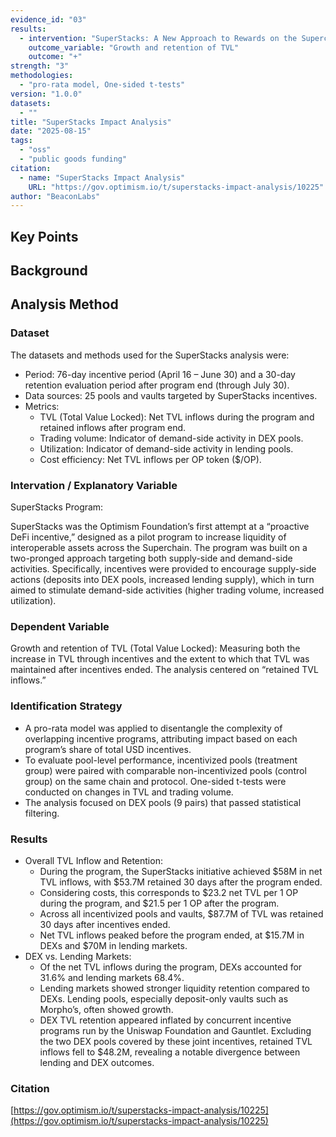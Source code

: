 ```yaml
---
evidence_id: "03"
results:
  - intervention: "SuperStacks: A New Approach to Rewards on the Superchain"
    outcome_variable: "Growth and retention of TVL"
    outcome: "+"
strength: "3"
methodologies:
  - "pro-rata model, One-sided t-tests"
version: "1.0.0"
datasets:
  - ""
title: "SuperStacks Impact Analysis"
date: "2025-08-15"
tags:
  - "oss"
  - "public goods funding"
citation:
  - name: "SuperStacks Impact Analysis"
    URL: "https://gov.optimism.io/t/superstacks-impact-analysis/10225"
author: "BeaconLabs"
---
```


## Key Points


## Background



## Analysis Method

### Dataset

The datasets and methods used for the SuperStacks analysis were:

- Period: 76-day incentive period (April 16 – June 30) and a 30-day retention evaluation period after program end (through July 30).
- Data sources: 25 pools and vaults targeted by SuperStacks incentives.
- Metrics:
  - TVL (Total Value Locked): Net TVL inflows during the program and retained inflows after program end.
  - Trading volume: Indicator of demand-side activity in DEX pools.
  - Utilization: Indicator of demand-side activity in lending pools.
  - Cost efficiency: Net TVL inflows per OP token ($/OP).

### Intervation / Explanatory Variable

SuperStacks Program: 

SuperStacks was the Optimism Foundation’s first attempt at a “proactive DeFi incentive,” designed as a pilot program to increase liquidity of interoperable assets across the Superchain. The program was built on a two-pronged approach targeting both supply-side and demand-side activities. Specifically, incentives were provided to encourage supply-side actions (deposits into DEX pools, increased lending supply), which in turn aimed to stimulate demand-side activities (higher trading volume, increased utilization).

### Dependent Variable

Growth and retention of TVL (Total Value Locked): Measuring both the increase in TVL through incentives and the extent to which that TVL was maintained after incentives ended. The analysis centered on “retained TVL inflows.”

### Identification Strategy

- A pro-rata model was applied to disentangle the complexity of overlapping incentive programs, attributing impact based on each program’s share of total USD incentives.
- To evaluate pool-level performance, incentivized pools (treatment group) were paired with comparable non-incentivized pools (control group) on the same chain and protocol. One-sided t-tests were conducted on changes in TVL and trading volume.
- The analysis focused on DEX pools (9 pairs) that passed statistical filtering.

### Results
- Overall TVL Inflow and Retention:
  - During the program, the SuperStacks initiative achieved $58M in net TVL inflows, with $53.7M retained 30 days after the program ended.
  - Considering costs, this corresponds to $23.2 net TVL per 1 OP during the program, and $21.5 per 1 OP after the program.
  - Across all incentivized pools and vaults, $87.7M of TVL was retained 30 days after incentives ended.
  - Net TVL inflows peaked before the program ended, at $15.7M in DEXs and $70M in lending markets.
- DEX vs. Lending Markets:
  - Of the net TVL inflows during the program, DEXs accounted for 31.6% and lending markets 68.4%.
  - Lending markets showed stronger liquidity retention compared to DEXs. Lending pools, especially deposit-only vaults such as Morpho’s, often showed growth.
  - DEX TVL retention appeared inflated by concurrent incentive programs run by the Uniswap Foundation and Gauntlet. Excluding the two DEX pools covered by these joint incentives, retained TVL inflows fell to $48.2M, revealing a notable divergence between lending and DEX outcomes.

### Citation

[https://gov.optimism.io/t/superstacks-impact-analysis/10225](https://gov.optimism.io/t/superstacks-impact-analysis/10225)
